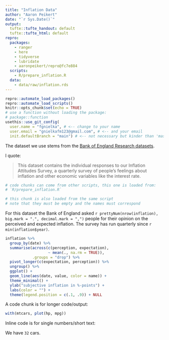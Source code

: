 ```yaml
---
title: "Inflation Data"
author: "Aaron Peikert"
date: "`r Sys.Date()`"
output: 
  tufte::tufte_handout: default
  tufte::tufte_html: default
repro:
  packages:
    - ranger
    - here
    - tidyverse
    - lubridate
    - aaronpeikert/repro@fc7e884
  scripts:
    - R/prepare_inflation.R
  data:
    - data/raw/inflation.rds
---
```


```r
repro::automate_load_packages()
repro::automate_load_scripts()
knitr::opts_chunk$set(echo = TRUE)
# use a function without loading the package:
# package::function
usethis::use_git_config(
  user.name = "fgnielka", # <-- change to your name
  user.email = "gnielkafm123@gmail.com", # <-- and your email
  init.defaultBranch = "main") # <-- not necessary but kinder than 'master'
```

The dataset we use stems from the [Bank of England Research datasets](https://www.bankofengland.co.uk/statistics/research-datasets).

I quote:

> This dataset contains the individual responses to our Inflation Attitudes Survey, a quarterly survey of people’s feelings about inflation and other economic variables like the interest rate. 

```r
# code chunks can come from other scripts, this one is loaded from:
# `R/prepare_inflation.R`
```

```r
# this chunk is also loaded from the same script
# note that they must be empty and the names must correspond
```

For this dataset the Bank of England asked `r prettyNum(nrow(inflation), big.mark = ".", decimal.mark = ",")` people for their opinion on the perceived and expected inflation.
The survey has run quarterly since `r min(inflation$year)`.

```r
inflation %>% 
  group_by(date) %>% 
  summarise(across(c(perception, expectation),
                   ~ mean(., na.rm = TRUE)),
            .groups = "drop") %>% 
  pivot_longer(c(expectation, perception)) %>% 
  ungroup() %>% 
  ggplot() +
  geom_line(aes(date, value, color = name)) +
  theme_minimal() +
  ylab("subjective inflation in %-points") +
  labs(color = "") +
  theme(legend.position = c(.1, .9)) + NULL
```

A code chunk is for longer code/output:

```r
with(mtcars, plot(hp, mpg))
```

Inline code is for single numbers/short text:

We have `32` cars.

